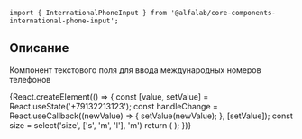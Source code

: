 

<Meta title='Компоненты' component={InternationalPhoneInput} />

<Title>
    InternationalPhoneInput ({name}@{version})
</Title>

```tsx
import { InternationalPhoneInput } from '@alfalab/core-components-international-phone-input';
```

## Описание

Компонент текстового поля для ввода международных номеров телефонов

<Story name='InternationalPhoneInput'>
    {React.createElement(() => {
            const [value, setValue] = React.useState('+79132213123');
            const handleChange = React.useCallback((newValue) => {
                setValue(newValue);
            }, [setValue]);
            const size = select('size', ['s', 'm', 'l'], 'm')
            return (
                <InternationalPhoneInput value={value} onChange={handleChange} size={size} />
            );
        })}
</Story>

<Props of={InternationalPhoneInput} />
